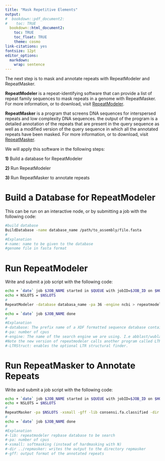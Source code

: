 ```yaml
---
title: "Mask Repetitive Elements"
output:
#  bookdown::pdf_document2:
#    toc: TRUE
  bookdown::html_document2: 
    toc: TRUE
    toc_float: TRUE
    theme: cosmo
link-citations: yes
fontsize: 12pt
editor_options: 
  markdown: 
    wrap: sentence
---
```


The next step is to mask and annotate repeats with RepeatModeler and RepeatMasker. 

**RepeatModeler** is a repeat-identifying software that can provide a list of repeat family sequences to mask repeats in a genome with RepeatMasker. For more information, or to download, visit [RepeatModeler](http://www.repeatmasker.org/RepeatModeler/).

**RepeatMasker** is a program that screens DNA sequences for interspersed repeats and low complexity DNA sequences. the output of the program is a detailed annotation of the repeats that are present in the query sequence as well as a modified version of the query sequence in which all the annotated repeats have been masked. For more information, or to download, visit [RepeatMasker](http://www.repeatmasker.org/RMDownload.html).

We will apply this software in the following steps:

**1)** Build a database for RepeatModeler

**2)** Run RepeatModeler

**3)** Run RepeatMasker to annotate repeats

# Build a Database for RepeatModeler
This can be run on an interactive node, or by submitting a job with the following code:
```Bash
#build database
BuildDatabase -name database_name /path/to_assembly/file.fasta
#
#Explanation
#-name: name to be given to the database
#genome file in fasta format
```
# Run RepeatModeler
Write and submit a job script with the following code:
```Bash
echo + `date` job $JOB_NAME started in $QUEUE with jobID=$JOB_ID on $HOSTNAME
echo + NSLOTS = $NSLOTS
#
RepeatModeler -database databasa_name -pa 36 -engine ncbi > repeatmodeler_cl_out.log
#
echo = `date` job $JOB_NAME done
#
#Explanation
#-database: The prefix name of a XDF formatted sequence database containing the genomic sequence to use when building repeat models
#-pa: number of cpus
#-engine: The name of the search engine we are using. I.e abblast/wublast or ncbi (rmblast version).
#Note the new version of repeatmodeler calls another program called LTRStruct.
#-LTRStruct: enables the optional LTR structural finder.
```

# Run RepeatMasker to Annotate Repeats
Write and submit a job script with the following code:
```Bash
echo + `date` job $JOB_NAME started in $QUEUE with jobID=$JOB_ID on $HOSTNAME
echo + NSLOTS = $NSLOTS
#
RepeatMasker -pa $NSLOTS -xsmall -gff -lib consensi.fa.classified -dir ../repeatmasker /path/to_assembly/file.fasta
#
echo = `date` job $JOB_NAME done
#
#Explanation
#-lib: repeatmodeler repbase database to be search
#-pa: number of cpus
#-xsmall: softmasking (instead of hardmasking with N)
#-dir ../repmasker: writes the output to the directory repmasker
#-gff: output format of the annotated repeats
```
